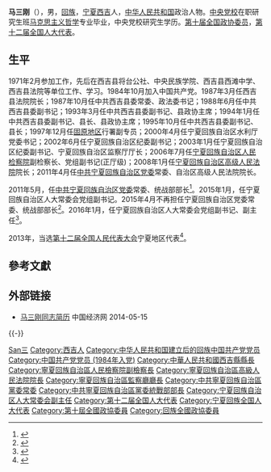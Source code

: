 '''马三刚'''（{{bd|1954年|7月|||catIdx=M马}}），男，[[回族|回族]]，[[宁夏|宁夏]][[西吉|西吉]]人，[[中华人民共和国|中华人民共和国]]政治人物。[[中央党校|中央党校]]在职研究生班[[马克思主义哲学|马克思主义哲学]]专业毕业，中央党校研究生学历。[[第十届全国政协委员|第十届全国政协委员]]，[[第十二届全国人大代表|第十二届全国人大代表]]。

== 生平 ==
1971年2月参加工作，先后在西吉县将台公社、中央民族学院、西吉县西滩中学、西吉县法院等单位工作、学习。1984年10月加入中国共产党。1987年3月任西吉县法院院长；1987年10月任中共西吉县委常委、政法委书记；1988年6月任中共西吉县委副书记；1993年3月任中共西吉县委副书记、县政协主席；1994年1月任中共西吉县委副书记、县长、县政协主席；1995年10月任中共西吉县委副书记、县长；1997年12月任[[固原地区|固原地区]]行署副专员；2000年4月任宁夏回族自治区水利厅党委书记；2002年6月任宁夏回族自治区纪委副书记；2003年1月任宁夏回族自治区纪委副书记、宁夏回族自治区监察厅厅长；2006年7月任[[宁夏回族自治区人民检察院|宁夏回族自治区人民检察院]]副检察长、党组副书记(正厅级)；2008年1月任[[宁夏回族自治区高级人民法院|宁夏回族自治区高级人民法院]]院长；2011年4月任[[中共宁夏回族自治区党委|中共宁夏回族自治区党委]]常委、自治区高级人民法院院长。

2011年5月，任[[中共宁夏回族自治区党委|中共宁夏回族自治区党委]]常委、统战部部长<ref>{{cite web|accessdate=2014-06-28|url=http://www.ce.cn/xwzx/gnsz/gdxw/201105/13/t20110513_22417708.shtml|title=马三刚任宁夏回族自治区党委常委|publisher=中国经济网|archive-url=https://web.archive.org/web/20160304201726/http://www.ce.cn/xwzx/gnsz/gdxw/201105/13/t20110513_22417708.shtml|archive-date=2016-03-04|dead-url=yes}}</ref>。2015年1月，任宁夏回族自治区人大常委会党组副书记。2015年4月不再担任宁夏回族自治区党委常委、统战部部长<ref>{{cite web|title=马三刚不再担任宁夏党委统战部部长 马廷礼接任|url=http://news.163.com/15/0508/11/AP3EVK0000014JB5_all.html|publisher=网易|accessdate=2015-05-08}}{{Dead link|date=2020年1月 |bot=InternetArchiveBot |fix-attempted=yes }}</ref>。2016年1月，任宁夏回族自治区人大常委会党组副书记、副主任<ref>{{cite web|url=http://www.thepaper.cn/newsDetail_forward_1420933|title=马三刚、左军当选宁夏回族自治区人大常委会副主任|publisher=澎湃新闻|accessdate=2016-01-14|archive-date=2017-10-27|archive-url=https://web.archive.org/web/20171027154525/http://www.thepaper.cn/newsDetail_forward_1420933|dead-url=no}}</ref>。

2013年，当选[[第十二届全国人民代表大会|第十二届全国人民代表大会]]宁夏地区代表<ref>{{cite news|title=全国人大代表信息-马三刚|url= http://210.82.31.1:8084/delegate/viewDelegate.action?dbid=122579|accessdate=2013-04-05|newspaper=全国人大网|archive-url=https://web.archive.org/web/20160305234123/http://www.npc.gov.cn/delegate/viewDelegate.action?dbid=122579|archive-date=2016-03-05|dead-url=yes}}</ref>。

== 參考文獻 ==
{{reflist}}

== 外部链接 ==
* [http://district.ce.cn/newarea/sddy/201206/11/t20120611_23396778_7.shtml 马三刚同志简历] {{Wayback|url=http://district.ce.cn/newarea/sddy/201206/11/t20120611_23396778_7.shtml |date=20140517164703 }} 中国经济网 2014-05-15
{{-}}
{{start box}}
{{s-ppo|cpc}}
{{s-before|[[马金虎|马金虎]]}}
{{s-title|[[中国共产党宁夏回族自治区委员会|中国共产党宁夏回族自治区委员会]]统一战线工作部部长|2011年5月-2015年4月}}
{{s-after|[[马廷礼|马廷礼]]}}
{{end box}}

{{Authority control}}
{{DEFAULTSORT:Ma馬}}
[[Category:馬姓|San三]]
[[Category:西吉人|Category:西吉人]]
[[Category:中华人民共和国建立后的回族中国共产党党员|Category:中华人民共和国建立后的回族中国共产党党员]]
[[Category:中国共产党党员_(1984年入党)|Category:中国共产党党员 (1984年入党)]]
[[Category:中華人民共和國西吉縣縣長|Category:中華人民共和國西吉縣縣長]]
[[Category:寧夏回族自治區人民檢察院副檢察長|Category:寧夏回族自治區人民檢察院副檢察長]]
[[Category:寧夏回族自治區高級人民法院院長|Category:寧夏回族自治區高級人民法院院長]]
[[Category:寧夏回族自治區監察廳廳長|Category:寧夏回族自治區監察廳廳長]]
[[Category:中共寧夏回族自治區黨委常委|Category:中共寧夏回族自治區黨委常委]]
[[Category:中共寧夏回族自治區黨委統戰部部長|Category:中共寧夏回族自治區黨委統戰部部長]]
[[Category:宁夏回族自治区人大常委会副主任|Category:宁夏回族自治区人大常委会副主任]]
[[Category:第十二届全国人大代表|Category:第十二届全国人大代表]]
[[Category:宁夏回族全国人大代表|Category:宁夏回族全国人大代表]]
[[Category:第十屆全國政協委員|Category:第十屆全國政協委員]]
[[Category:回族全國政協委員|Category:回族全國政協委員]]
